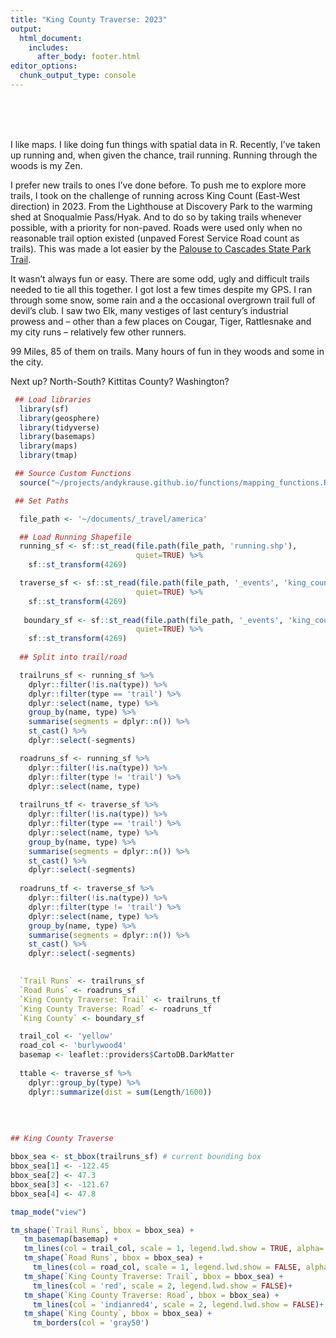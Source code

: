 ```yaml
---
title: "King County Traverse: 2023"
output: 
  html_document:
    includes:
      after_body: footer.html
editor_options: 
  chunk_output_type: console
---
```


<link rel="stylesheet" href="kraustralia/kraustralia.css" type="text/css">

<br/>
<br/>
<br/>

I like maps.  I like doing fun things with spatial data in R.  Recently, I've taken up running and, when given the chance, trail running.  Running through the woods is my Zen.  

I prefer new trails to ones I've done before.  To push me to explore more trails, I took on the challenge of running across King Count (East-West direction) in 2023. From the Lighthouse at Discovery Park to the warming shed at Snoqualmie Pass/Hyak. And to do so by taking trails whenever possible, with a priority for non-paved.  Roads were used only when no reasonable trail option existed (unpaved Forest Service Road count as trails). This was made a lot easier by the [Palouse to Cascades State Park Trail](https://parks.wa.gov/find-parks/state-parks/palouse-cascades-state-park-trail).  

It wasn't always fun or easy.  There are some odd, ugly and difficult trails needed to tie all this together.  I got lost a few times despite my GPS.  I ran through some snow, some rain and a the occasional overgrown trail full of devil's club.  I saw two Elk, many vestiges of last century's industrial prowess and -- other than a few places on Cougar, Tiger, Rattlesnake and my city runs -- relatively few other runners.  

99 Miles, 85 of them on trails.  Many hours of fun in they woods and some in the city. 

Next up? North-South? Kittitas County?  Washington?  

```r
 ## Load libraries
  library(sf)
  library(geosphere)
  library(tidyverse)
  library(basemaps)
  library(maps)
  library(tmap)

 ## Source Custom Functions
  source("~/projects/andykrause.github.io/functions/mapping_functions.R")

 ## Set Paths

  file_path <- '~/documents/_travel/america'
```

```r

  ## Load Running Shapefile
  running_sf <- sf::st_read(file.path(file_path, 'running.shp'),
                            quiet=TRUE) %>%
    sf::st_transform(4269) 

  traverse_sf <- sf::st_read(file.path(file_path, '_events', 'king_county_traverse.shp'),
                            quiet=TRUE) %>%
    sf::st_transform(4269) 
  
   boundary_sf <- sf::st_read(file.path(file_path, '_events', 'king_county_boundary.shp'),
                            quiet=TRUE) %>%
    sf::st_transform(4269) 
  
  ## Split into trail/road 

  trailruns_sf <- running_sf %>%
    dplyr::filter(!is.na(type)) %>%
    dplyr::filter(type == 'trail') %>%
    dplyr::select(name, type) %>%
    group_by(name, type) %>% 
    summarise(segments = dplyr::n()) %>% 
    st_cast() %>%
    dplyr::select(-segments)

  roadruns_sf <- running_sf %>%
    dplyr::filter(!is.na(type)) %>%
    dplyr::filter(type != 'trail') %>%
    dplyr::select(name, type)
  
  trailruns_tf <- traverse_sf %>%
    dplyr::filter(!is.na(type)) %>%
    dplyr::filter(type == 'trail') %>%
    dplyr::select(name, type) %>%
    group_by(name, type) %>% 
    summarise(segments = dplyr::n()) %>% 
    st_cast() %>%
    dplyr::select(-segments)
  
  roadruns_tf <- traverse_sf %>%
    dplyr::filter(!is.na(type)) %>%
    dplyr::filter(type != 'trail') %>%
    dplyr::select(name, type) %>%
    group_by(name, type) %>% 
    summarise(segments = dplyr::n()) %>% 
    st_cast() %>%
    dplyr::select(-segments)
  

  `Trail Runs` <- trailruns_sf
  `Road Runs` <- roadruns_sf
  `King County Traverse: Trail` <- trailruns_tf
  `King County Traverse: Road` <- roadruns_tf
  `King County` <- boundary_sf

  trail_col <- 'yellow'
  road_col <- 'burlywood4'
  basemap <- leaflet::providers$CartoDB.DarkMatter
  
  ttable <- traverse_sf %>%
    dplyr::group_by(type) %>%
    dplyr::summarize(dist = sum(Length/1600))
  
```

&nbsp;
&nbsp;

```r

## King County Traverse

bbox_sea <- st_bbox(trailruns_sf) # current bounding box
bbox_sea[1] <- -122.45
bbox_sea[2] <- 47.3
bbox_sea[3] <- -121.67
bbox_sea[4] <- 47.8

tmap_mode("view")

tm_shape(`Trail Runs`, bbox = bbox_sea) + 
   tm_basemap(basemap) +
   tm_lines(col = trail_col, scale = 1, legend.lwd.show = TRUE, alpha=.2) +
   tm_shape(`Road Runs`, bbox = bbox_sea) + 
     tm_lines(col = road_col, scale = 1, legend.lwd.show = FALSE, alpha=.2)+
   tm_shape(`King County Traverse: Trail`, bbox = bbox_sea) + 
     tm_lines(col = 'red', scale = 2, legend.lwd.show = FALSE)+
   tm_shape(`King County Traverse: Road`, bbox = bbox_sea) + 
     tm_lines(col = 'indianred4', scale = 2, legend.lwd.show = FALSE)+
   tm_shape(`King County`, bbox = bbox_sea) + 
     tm_borders(col = 'gray50')

```
 